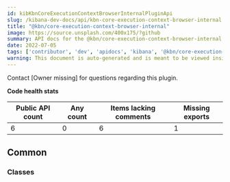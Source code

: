 ```yaml
---
id: kibKbnCoreExecutionContextBrowserInternalPluginApi
slug: /kibana-dev-docs/api/kbn-core-execution-context-browser-internal
title: "@kbn/core-execution-context-browser-internal"
image: https://source.unsplash.com/400x175/?github
summary: API docs for the @kbn/core-execution-context-browser-internal plugin
date: 2022-07-05
tags: ['contributor', 'dev', 'apidocs', 'kibana', '@kbn/core-execution-context-browser-internal']
warning: This document is auto-generated and is meant to be viewed inside our experimental, new docs system. Reach out in #docs-engineering for more info.
---
```




Contact [Owner missing] for questions regarding this plugin.

**Code health stats**

| Public API count  | Any count | Items lacking comments | Missing exports |
|-------------------|-----------|------------------------|-----------------|
| 6 | 0 | 6 | 1 |

## Common

### Classes
<DocDefinitionList data={kbnCoreExecutionContextBrowserInternalObj.common.classes}/>

